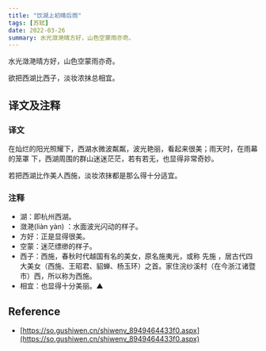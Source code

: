 ```yaml
---
title: "饮湖上初晴后雨"
tags: [苏轼]
date: 2022-03-26
summary: 水光潋滟晴方好，山色空蒙雨亦奇。
---
```


水光潋滟晴方好，山色空蒙雨亦奇。

欲把西湖比西子，淡妆浓抹总相宜。

## 译文及注释

### 译文

在灿烂的阳光照耀下，西湖水微波粼粼，波光艳丽，看起来很美；雨天时，在雨幕的笼罩
下，西湖周围的群山迷迷茫茫，若有若无，也显得非常奇妙。

若把西湖比作美人西施，淡妆浓抹都是那么得十分适宜。

### 注释

- 湖：即杭州西湖。
- 潋滟(liàn yàn) ：水面波光闪动的样子。
- 方好：正是显得很美。
- 空蒙：迷茫缥缈的样子。
- 西子：西施，春秋时代越国有名的美女，原名施夷光，或称 先施 ，居古代四大美女（西施、王昭君、貂蝉、杨玉环）之首。家住浣纱溪村（在今浙江诸暨市）西，所以称为西施。
- 相宜：也显得十分美丽。▲

## Reference

- [https://so.gushiwen.cn/shiwenv_8949464433f0.aspx](https://so.gushiwen.cn/shiwenv_8949464433f0.aspx)